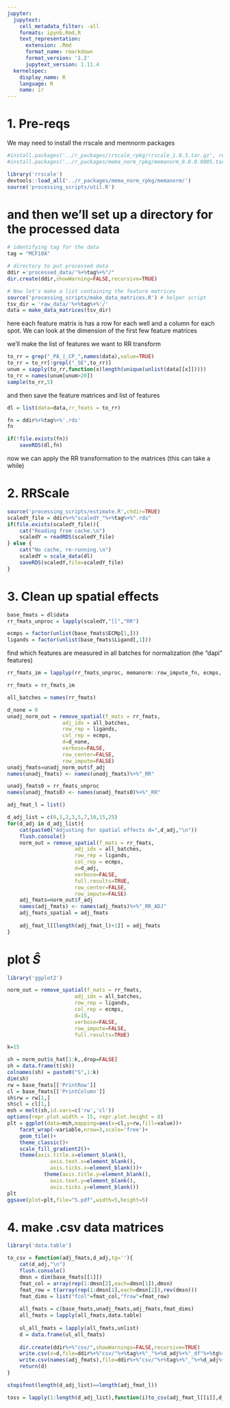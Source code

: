 ```yaml
---
jupyter:
  jupytext:
    cell_metadata_filter: -all
    formats: ipynb,Rmd,R
    text_representation:
      extension: .Rmd
      format_name: rmarkdown
      format_version: '1.2'
      jupytext_version: 1.11.4
  kernelspec:
    display_name: R
    language: R
    name: ir
---
```


# 1. Pre-reqs
We may need to install the rrscale and memnorm packages

```r
#install.packages('../r_packages/rrscale_rpkg/rrscale_1.0.3.tar.gz', repos=NULL,type="source")
#install.packages('../r_packages/mema_norm_rpkg/memanorm_0.0.0.9005.tar.gz', repos=NULL,type="source")
```

```r
library('rrscale')
devtools::load_all('../r_packages/mema_norm_rpkg/memanorm/')
source('processing_scripts/util.R')
```

# and then we'll set up a directory for the processed data
```r
# identifying tag for the data
tag = "MCF10A"

# directory to put processed data
ddir ='processed_data/'%+%tag%+%"/"
dir.create(ddir,showWarning=FALSE,recursive=TRUE)
```

```r
# Now let's make a list containing the feature matrices 
source('processing_scripts/make_data_matrices.R') # helper script
tsv_dir = 'raw_data/'%+%tag%+%'/'
data = make_data_matrices(tsv_dir)
```

here each feature matrix is has a row for each well and a column for each spot. We can look at the dimension of the first few feature matrices


we'll make the list of features we want to RR transform

```r
to_rr = grep("_PA_|_CP_",names(data),value=TRUE)
to_rr = to_rr[!grepl("_SE",to_rr)]
unum = sapply(to_rr,function(x)length(unique(unlist(data[[x]]))))
to_rr = names(unum[unum>20])
sample(to_rr,5)
```

and then save the feature matrices and list of features

```r
dl = list(data=data,rr_feats = to_rr)
```

```r
fn = ddir%+%tag%+%'.rds'
fn
```

```r
if(!file.exists(fn))
    saveRDS(dl,fn)
```

now we can apply the RR transformation to the matrices (this can take a while)


# 2. RRScale

```r
source('processing_scripts/estimate.R',chdir=TRUE)
scaledY_file = ddir%+%"scaledY_"%+%tag%+%".rds"
if(file.exists(scaledY_file)){
    cat("Reading from cache.\n")
    scaledY = readRDS(scaledY_file)
} else {
    cat("No cache, re-running.\n")
    scaledY = scale_data(dl)
    saveRDS(scaledY,file=scaledY_file)
}
```

# 3. Clean up spatial effects

```r
base_fmats = dl$data
rr_fmats_unproc = lapply(scaledY,"[[","RR")

ecmps = factor(unlist(base_fmats$ECMp[1,]))
ligands = factor(unlist(base_fmats$Ligand[,1]))
```

find which features are measured in all batches for normalization (the "dapi" features)

```r
rr_fmats_im = lapplyp(rr_fmats_unproc, memanorm::row_impute_fn, ecmps, verbose = TRUE, .name = "Imputing")
```

```r
rr_fmats = rr_fmats_im
```

```r
all_batches = names(rr_fmats)
```

```r
d_none = 0
unadj_norm_out = remove_spatial(f_mats = rr_fmats,
                  adj_idx = all_batches,
                  row_rep = ligands,
                  col_rep = ecmps,
                  d=d_none,
                  verbose=FALSE,
                  row_center=FALSE,
                  row_impute=FALSE)
unadj_fmats=unadj_norm_out$f_adj
names(unadj_fmats) <- names(unadj_fmats)%+%"_RR"
```

```r
unadj_fmats0 = rr_fmats_unproc
names(unadj_fmats0) <- names(unadj_fmats0)%+%"_RR"
```

```r
adj_fmat_l = list()
```

```r
d_adj_list = c(0,1,2,3,5,7,10,15,25)
for(d_adj in d_adj_list){
    cat(paste0("Adjusting for spatial effects d=",d_adj,"\n"))
    flush.console()
    norm_out = remove_spatial(f_mats = rr_fmats,
                      adj_idx = all_batches,
                      row_rep = ligands,
                      col_rep = ecmps,
                      d=d_adj,
                      verbose=FALSE,
                      full.results=TRUE,
                      row_center=FALSE,
                      row_impute=FALSE)
    adj_fmats=norm_out$f_adj
    names(adj_fmats) <- names(adj_fmats)%+%"_RR_ADJ"
    adj_fmats_spatial = adj_fmats
    
    adj_fmat_l[[length(adj_fmat_l)+1]] = adj_fmats
}

```

# plot $\hat{S}$

```r
library('ggplot2')
```

```r
norm_out = remove_spatial(f_mats = rr_fmats,
                      adj_idx = all_batches,
                      row_rep = ligands,
                      col_rep = ecmps,
                      d=15,
                      verbose=FALSE,
                      row_impute=FALSE,
                      full.results=TRUE)
```

```r
k=15
```

```r
sh = norm_out$s_hat[1:k,,drop=FALSE]
sh = data.frame(t(sh))
colnames(sh) = paste0("S",1:k)
dim(sh)
rw = base_fmats[['PrintRow']]
cl = base_fmats[['PrintColumn']]
sh$rw = rw[1,]
sh$cl = cl[1,]
msh = melt(sh,id.vars=c('rw','cl'))
options(repr.plot.width = 15, repr.plot.height = 8)
plt = ggplot(data=msh,mapping=aes(x=cl,y=rw,fill=value))+
    facet_wrap(~variable,nrow=3,scale='free')+
    geom_tile()+
    theme_classic()+
    scale_fill_gradient2()+
    theme(axis.title.x=element_blank(),
              axis.text.x=element_blank(),
              axis.ticks.x=element_blank())+
            theme(axis.title.y=element_blank(),
              axis.text.y=element_blank(),
              axis.ticks.y=element_blank())
plt
ggsave(plot=plt,file="S.pdf",width=5,height=5)
```

# 4. make .csv data matrices

```r
library('data.table')
```

```r
to_csv = function(adj_fmats,d_adj,tg=''){
    cat(d_adj,"\n")
    flush.console()
    dmsn = dim(base_fmats[[1]])
    fmat_col = array(rep(1:dmsn[2],each=dmsn[1]),dmsn)
    fmat_row = t(array(rep(1:dmsn[1],each=dmsn[2]),rev(dmsn)))
    fmat_dims = list("fcol"=fmat_col,"frow"=fmat_row)
    
    all_fmats = c(base_fmats,unadj_fmats,adj_fmats,fmat_dims)
    all_fmats = lapply(all_fmats,data.table)
    
    ul_all_fmats = lapply(all_fmats,unlist)
    d = data.frame(ul_all_fmats)
    
    dir.create(ddir%+%"csv/",showWarnings=FALSE,recursive=TRUE)
    write.csv(x=d,file=ddir%+%"csv/"%+%tag%+%"_"%+%d_adj%+%"_df"%+%tg%+%".csv")
    write.csv(names(adj_fmats),file=ddir%+%"csv/"%+%tag%+%"_"%+%d_adj%+%"_features"%+%tg%+%".csv")
    return(d)
}
```

```r
stopifnot(length(d_adj_list)==length(adj_fmat_l))
```

```r
toss = lapply(1:length(d_adj_list),function(i)to_csv(adj_fmat_l[[i]],d_adj_list[[i]],tg=''))
```
